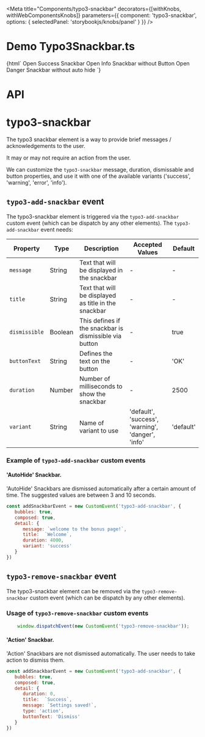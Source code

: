 
<Meta
  title="Components/typo3-snackbar"
  decorators={[withKnobs, withWebComponentsKnobs]}
  parameters={{ component: 'typo3-snackbar', options: { selectedPanel: 'storybookjs/knobs/panel' } }}
  />

# Demo Typo3Snackbar.ts

<Preview>
    <Story name="Snackbar" height="220px">
    {html`
      <typo3-snackbar placement="right"></typo3-snackbar>
      <typo3-button color="success" onclick='window.dispatchEvent(new CustomEvent("typo3-add-snackbar", {detail: {dismissible: true, message: "test", variant: "success"}}));'>
        Open Success Snackbar
      </typo3-button>
      <typo3-button color="info" onclick='window.dispatchEvent(new CustomEvent("typo3-add-snackbar", {detail: {dismissible: false, message: "test", title: "Title", variant: "info" }}));'>
        Open Info Snackbar without Button
      </typo3-button>
      <typo3-button color="danger" onclick='window.dispatchEvent(new CustomEvent("typo3-add-snackbar", {detail: {dismissible: true, message: "test", duration: null, variant: "danger" }}));'>
        Open Danger Snackbar without auto hide
      </typo3-button>
    `}
    </Story>
</Preview>

# API

# typo3-snackbar

The typo3 snackbar element is a way to provide brief messages / acknowledgements to the user.

It may or may not require an action from the user.

We can customize the `typo3-snackbar` message, duration, dismissable and button properties, and use it with one of the available variants ('success', 'warning', 'error', 'info').


## `typo3-add-snackbar` event
The typo3-snackbar element is triggered via the `typo3-add-snackbar` custom event (which can be dispatch by any other elements).
The `typo3-add-snackbar` event needs:

| Property      | Type    | Description                                            | Accepted Values                                   | Default   |
|---------------|---------|--------------------------------------------------------|---------------------------------------------------|-----------|
| `message`     | String  | Text that will be displayed in the snackbar            | -                                                 | -         |
| `title`       | String  | Text that will be displayed as title in the snackbar   | -                                                 | -         |
| `dismissible` | Boolean | This defines if the snackbar is dismissible via button | -                                                 | true      |
| `buttonText`  | String  | Defines the text on the button                         | -                                                 | 'OK'      |
| `duration`    | Number  | Number of milliseconds to show the snackbar            | -                                                 | 2500      |
| `variant`     | String  | Name of variant to use                                 | 'default', 'success', 'warning', 'danger', 'info' | 'default' |


### Example of `typo3-add-snackbar` custom events

#### 'AutoHide' Snackbar.
'AutoHide' Snackbars are dismissed automatically after a certain amount of time. The suggested values are between 3 and 10 seconds.

```javascript
const addSnackbarEvent = new CustomEvent('typo3-add-snackbar', {
   bubbles: true,
   composed: true,
   detail: {
      message: `welcome to the bonus page!`,
      title:  `Welcome`,
      duration: 4000,
      variant: 'success'
   }
})
```

## `typo3-remove-snackbar` event
The typo3-snackbar element can be removed via the `typo3-remove-snackbar` custom event (which can be dispatch by any other elements).

### Usage of `typo3-remove-snackbar` custom events
```javascript
    window.dispatchEvent(new CustomEvent('typo3-remove-snackbar'));
```

#### 'Action' Snackbar.
'Action' Snackbars are not dismissed automatically. The user needs to take action to dismiss them.

```javascript
const addSnackbarEvent = new CustomEvent('typo3-add-snackbar', {
   bubbles: true,
   composed: true,
   detail: {
      duration: 0,
      title:  `Success`,
      message: `Settings saved!`,
      type: 'action',
      buttonText: 'Dismiss'
   }
})
```

<Props of="typo3-snackbar" />
